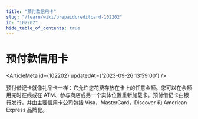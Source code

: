 ```yaml
---
title: "预付款信用卡"
slug: "/learn/wiki/prepaidcreditcard-102202"
id: "102202"
hide_table_of_contents: true
---
```



# 预付款信用卡

<ArticleMeta id={102202} updatedAt={'2023-09-26 13:59:00'} />
<div className='border-solid border-b border-t-0 my-4 border-[var(--ifm-color-gray-300)]' />

预付借记卡就像礼品卡一样：它允许您花费存放在卡上的任意金额。您可以在余额用完时在线或在 ATM、参与商店或另一个实体位置重新加载卡。预付借记卡由银行发行，并由主要信用卡公司包括 Visa，MasterCard，Discover 和 American Express 品牌化。
